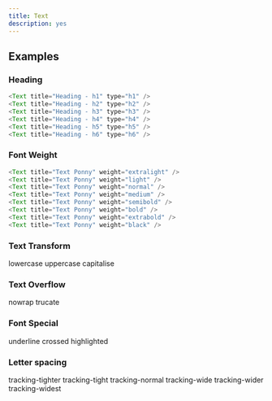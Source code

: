 ```yaml
---
title: Text
description: yes
---
```



## Examples

### Heading

<Text title="Heading - h1" type="h1" />
<Text title="Heading - h2" type="h2" />
<Text title="Heading - h3" type="h3" />
<Text title="Heading - h4" type="h4" />
<Text title="Heading - h5" type="h5" />
<Text title="Heading - h6" type="h6" />

```js
<Text title="Heading - h1" type="h1" />
<Text title="Heading - h2" type="h2" />
<Text title="Heading - h3" type="h3" />
<Text title="Heading - h4" type="h4" />
<Text title="Heading - h5" type="h5" />
<Text title="Heading - h6" type="h6" />
```

### Font Weight

<Text title="Text Ponny" weight="extralight" />
<Text title="Text Ponny" weight="light" />
<Text title="Text Ponny" weight="normal" />
<Text title="Text Ponny" weight="medium" />
<Text title="Text Ponny" weight="semibold" />
<Text title="Text Ponny" weight="bold" />
<Text title="Text Ponny" weight="extrabold" />
<Text title="Text Ponny" weight="black" />

```js
<Text title="Text Ponny" weight="extralight" />
<Text title="Text Ponny" weight="light" />
<Text title="Text Ponny" weight="normal" />
<Text title="Text Ponny" weight="medium" />
<Text title="Text Ponny" weight="semibold" />
<Text title="Text Ponny" weight="bold" />
<Text title="Text Ponny" weight="extrabold" />
<Text title="Text Ponny" weight="black" />
```

### Text Transform

lowercase
uppercase
capitalise

### Text Overflow
nowrap
trucate


### Font Special

underline
crossed
highlighted

### Letter spacing

tracking-tighter
tracking-tight
tracking-normal
tracking-wide
tracking-wider
tracking-widest